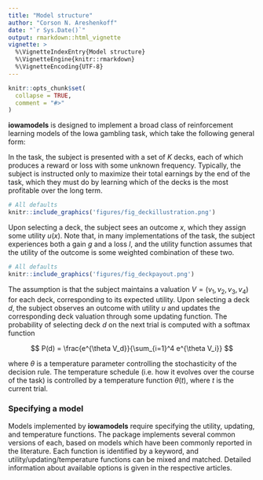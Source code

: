 ```yaml
---
title: "Model structure"
author: "Corson N. Areshenkoff"
date: "`r Sys.Date()`"
output: rmarkdown::html_vignette
vignette: >
  %\VignetteIndexEntry{Model structure}
  %\VignetteEngine{knitr::rmarkdown}
  %\VignetteEncoding{UTF-8}
---
```


```r
knitr::opts_chunk$set(
  collapse = TRUE,
  comment = "#>"
)
```

**iowamodels** is designed to implement a broad class of reinforcement learning models
of the Iowa gambling task, which take the following general form:

In the task, the subject is presented with a set of $K$ decks, each of which 
produces a reward or loss with some unknown frequency. Typically, the subject is 
instructed only to maximize their total earnings by the end of the task, which they
must do by learning which of the decks is the most profitable over the long term.

```r
# All defaults
knitr::include_graphics('figures/fig_deckillustration.png')
```

Upon selecting a deck, the subject sees an outcome $x$, which they assign some
utility $u(x)$. Note that, in many implementations of the task, the subject
experiences both a gain $g$ and a loss $l$, and the utility function assumes that
the utility of the outcome is some weighted combination of these two.

```r
# All defaults
knitr::include_graphics('figures/fig_deckpayout.png')
```

The assumption is that the subject maintains a valuation $V = (v_1,v_2,v_3,v_4)$
for each deck, corresponding to its expected utility. Upon selecting a deck $d$, 
the subject observes an outcome with utility $u$ and updates the corresponding
deck valuation through some updating function. The probability of selecting deck
$d$ on the next trial is computed with a softmax function 

$$
P(d) = \frac{e^{\theta V_d}}{\sum_{i=1}^4 e^{\theta V_i}}
$$

where $\theta$ is a temperature parameter controlling the stochasticity of the
decision rule. The temperature schedule (i.e. how it evolves over the course of 
the task) is controlled by a temperature function $\theta(t)$, where $t$ is the
current trial.

### Specifying a model

Models implemented by **iowamodels** require specifying the utility, updating, and 
temperature functions. The package implements several common versions of each,
based on models which have been commonly reported in the literature. Each
function is identified by a keyword, and utility/updating/temperature functions
can be mixed and matched. Detailed information about available options is given
in the respective articles.
